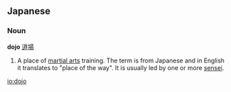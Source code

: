 ==Japanese==
===Noun===
'''dojo''' [[道場]]

#A place of [[martial arts]] training.  The term is from Japanese and in English it translates to "place of the way".  It is usually led by one or more [[sensei]].

[[io:dojo]]
